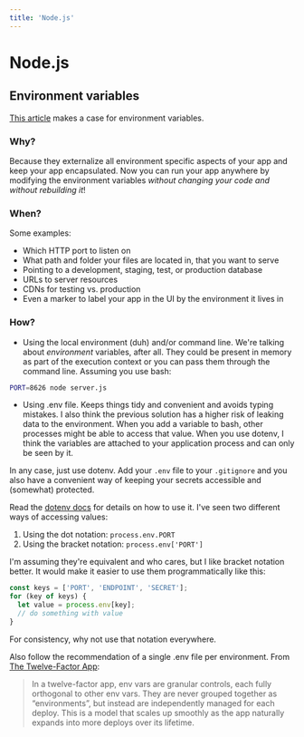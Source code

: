 ```yaml
---
title: 'Node.js'
---
```


# Node.js

## Environment variables

[This
article](https://medium.com/the-node-js-collection/making-your-node-js-work-everywhere-with-environment-variables-2da8cdf6e786)
makes a case for environment variables.

### Why?

Because they externalize all environment specific aspects of your app and
keep your app encapsulated. Now you can run your app anywhere by modifying the
environment variables _without changing your code and without rebuilding it_!

### When?

Some examples:

- Which HTTP port to listen on
- What path and folder your files are located in, that you want to serve
- Pointing to a development, staging, test, or production database
- URLs to server resources
- CDNs for testing vs. production
- Even a marker to label your app in the UI by the environment it lives in

### How?

- Using the local environment (duh) and/or command line. We're talking about
  _environment_ variables, after all. They could be present in memory as part of
  the execution context or you can pass them through the command line. Assuming
  you use bash:

```bash
PORT=8626 node server.js
```

- Using .env file. Keeps things tidy and convenient and avoids typing mistakes.
  I also think the previous solution has a higher risk of leaking data to the
  environment. When you add a variable to bash, other processes might be able to
  access that value. When you use dotenv, I think the variables are attached to
  your application process and can only be seen by it.

In any case, just use dotenv. Add your `.env` file to your `.gitignore` and you
also have a convenient way of keeping your secrets accessible and (somewhat)
protected.

Read the [dotenv docs](https://www.npmjs.com/package/dotenv) for details on how
to use it. I've seen two different ways of accessing values:

1. Using the dot notation: `process.env.PORT`
2. Using the bracket notation: `process.env['PORT']`

I'm assuming they're equivalent and who cares, but I like bracket notation
better. It would make it easier to use them programmatically like this:

```javascript
const keys = ['PORT', 'ENDPOINT', 'SECRET'];
for (key of keys) {
  let value = process.env[key];
  // do something with value
}
```

For consistency, why not use that notation everywhere.

Also follow the recommendation of a single .env file per environment. From [The
Twelve-Factor App](http://12factor.net/config):

> In a twelve-factor app, env vars are granular controls, each fully orthogonal
> to other env vars. They are never grouped together as “environments”, but
> instead are independently managed for each deploy. This is a model that scales
> up smoothly as the app naturally expands into more deploys over its lifetime.
